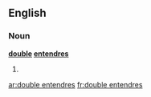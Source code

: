 ==English==

===Noun===
'''[[double]] [[entendre]]s'''

# {{nonstandard}} {{plural of|[[double entendre]]}}

[[ar:double entendres]]
[[fr:double entendres]]